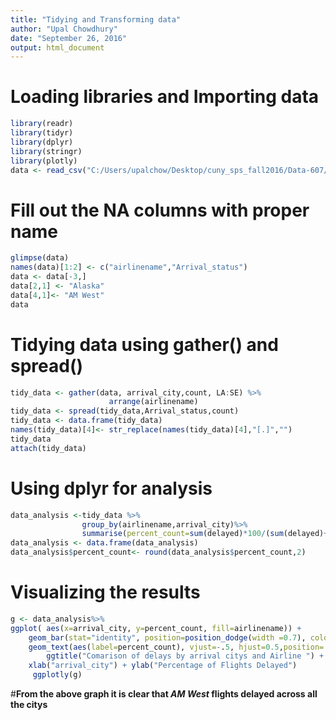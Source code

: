 ---
title: "Tidying and Transforming data"
author: "Upal Chowdhury"
date: "September 26, 2016"
output: html_document
---

# Loading libraries and Importing data 
```{r echo = T}
library(readr)
library(tidyr)
library(dplyr)
library(stringr)
library(plotly)
data <- read_csv("C:/Users/upalchow/Desktop/cuny_sps_fall2016/Data-607/MSDA-607/mdata.csv")
```
# Fill out the NA columns with proper name
```{r}
glimpse(data)
names(data)[1:2] <- c("airlinename","Arrival_status")
data <- data[-3,] 
data[2,1] <- "Alaska"
data[4,1]<- "AM West"
data
```
# Tidying data using gather() and spread()
```{r}
tidy_data <- gather(data, arrival_city,count, LA:SE) %>% 
                      arrange(airlinename)
tidy_data <- spread(tidy_data,Arrival_status,count)
tidy_data <- data.frame(tidy_data)
names(tidy_data)[4]<- str_replace(names(tidy_data)[4],"[.]","")
tidy_data
attach(tidy_data)
```
# Using dplyr for analysis
```{r}
data_analysis <-tidy_data %>% 
                group_by(airlinename,arrival_city)%>% 
                summarise(percent_count=sum(delayed)*100/(sum(delayed)+sum(ontime)))
data_analysis <- data.frame(data_analysis)
data_analysis$percent_count<- round(data_analysis$percent_count,2)
```
# Visualizing the results
```{r}
g <- data_analysis%>% 
ggplot( aes(x=arrival_city, y=percent_count, fill=airlinename)) +
    geom_bar(stat="identity", position=position_dodge(width =0.7), colour="yellow") +
    geom_text(aes(label=percent_count), vjust=-.5, hjust=0.5,position=     position_dodge(width=0.5),color="black") +
        ggtitle("Comarison of delays by arrival citys and Airline ") +
    xlab("arrival_city") + ylab("Percentage of Flights Delayed")
     ggplotly(g)   
```

#**From the above graph it is clear that *AM West* flights delayed across all the citys**






